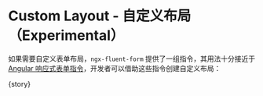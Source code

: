 
<Meta
  title="FluentForm/Advanced"
  component={meta.component}
  decorators={meta.decorators}
  argTypes={meta.argTypes}
  parameters={meta.parameters} />

# Custom Layout - 自定义布局（Experimental）

如果需要自定义表单布局，`ngx-fluent-form` 提供了一组指令，其用法十分接近于 [Angular 响应式表单指令](https://angular.cn/guide/reactive-forms)，开发者可以借助这些指令创建自定义布局：

<Canvas withToolbar isExpanded mdxSource={source}>
  <Story name="Custom Layout">{story}</Story>
</Canvas>
